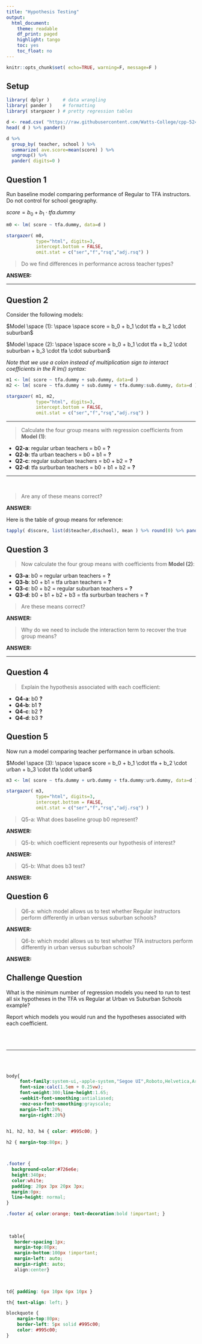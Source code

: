 ```yaml
---
title: "Hypothesis Testing"
output:
  html_document:
    theme: readable
    df_print: paged
    highlight: tango
    toc: yes
    toc_float: no
--- 
```



```r
knitr::opts_chunk$set( echo=TRUE, warning=F, message=F )
```



## Setup 

```r
library( dplyr )     # data wrangling
library( pander )    # formatting 
library( stargazer ) # pretty regression tables 
```


```r
d <- read.csv( "https://raw.githubusercontent.com/Watts-College/cpp-524-fall-2021/main/labs/data/teach-for-america.csv" )
head( d ) %>% pander()
```

```r
d %>% 
  group_by( teacher, school ) %>% 
  summarize( ave.score=mean(score) ) %>% 
  ungroup() %>% 
  pander( digits=0 )
```



## Question 1

Run baseline model comparing performance of Regular to TFA instructors. Do not control for school geography. 

$score = b_0 + b_1 \cdot tfa.dummy$


```r
m0 <- lm( score ~ tfa.dummy, data=d )

stargazer( m0, 
           type="html", digits=3,
           intercept.bottom = FALSE,
           omit.stat = c("ser","f","rsq","adj.rsq") )
```


> Do we find differences in performance across teacher types? 

**ANSWER:**


<hr>



## Question 2

Consider the following models:  

$Model \space (1): \space \space score = b_0 + b_1 \cdot tfa + b_2 \cdot suburban$

$Model \space (2): \space \space score = b_0 + b_1 \cdot tfa + b_2 \cdot suburban + b_3 \cdot tfa \cdot suburban$

*Note that we use a colon instead of multiplication sign to interact coefficients in the R lm() syntax:*


```r
m1 <- lm( score ~ tfa.dummy + sub.dummy, data=d )
m2 <- lm( score ~ tfa.dummy + sub.dummy + tfa.dummy:sub.dummy, data=d )

stargazer( m1, m2, 
           type="html", digits=3,
           intercept.bottom = FALSE,
           omit.stat = c("ser","f","rsq","adj.rsq") )
```

--------  

> Calculate the four group means with regression coefficients from **Model (1)**:

* **Q2-a**: regular urban teachers = b0 = **?**  
* **Q2-b**: tfa urban teachers = b0 + b1 = **?**  
* **Q2-c**: regular suburban teachers = b0 + b2 = **?** 
* **Q2-d**: tfa surburban teachers = b0 + b1 + b2 = **?**  

--------

<br>

> Are any of these means correct? 

**ANSWER:**



Here is the table of group means for reference: 

```r
tapply( d$score, list(d$teacher,d$school), mean ) %>% round(0) %>% pander()
```



## Question 3

> Now calculate the four group means with coefficients from **Model (2)**:

* **Q3-a**: b0 = regular urban teachers  = **?** 
* **Q3-b**: b0 + b1 = tfa urban teachers   = **?**  
* **Q3-c**: b0 + b2 = regular suburban teachers  = **?**  
* **Q3-d**: b0 + b1 + b2 + b3 = tfa surburban teachers  = **?** 



> Are these means correct? 

**ANSWER:**


> Why do we need to include the interaction term to recover the true group means?  

**ANSWER:**

----------




## Question 4

> Explain the hypothesis associated with each coefficient:

* **Q4-a**: b0 **?**  
* **Q4-b**: b1 **?**  
* **Q4-c**: b2 **?**    
* **Q4-d**: b3 **?**   




## Question 5

Now run a model comparing teacher performance in urban schools. 

$Model \space (3): \space \space score = b_0 + b_1 \cdot tfa + b_2 \cdot urban + b_3 \cdot tfa \cdot urban$

```r

m3 <- lm( score ~ tfa.dummy + urb.dummy + tfa.dummy:urb.dummy, data=d )

stargazer( m3, 
           type="html", digits=3,
           intercept.bottom = FALSE,
           omit.stat = c("ser","f","rsq","adj.rsq") )
```



> Q5-a: What does baseline group b0 represent? 

**ANSWER:** 




> Q5-b: which coefficient represents our hypothesis of interest? 

**ANSWER:** 





> Q5-b: What does b3 test? 

**ANSWER:** 








## Question 6

> Q6-a: which model allows us to test whether Regular instructors perform differently in urban versus suburban schools? 

**ANSWER:**


> Q6-b: which model allows us to test whether TFA instructors perform differently in urban versus suburban schools? 

**ANSWER:**






## Challenge Question 

What is the minimum number of regression models you need to run to test all six hypotheses in the TFA vs Regular at Urban vs Suburban Schools example? 

Report which models you would run and the hypotheses associated with each coefficient. 


<br>
<br>
<hr>
<br>
<br>






```css
body{
     font-family:system-ui,-apple-system,"Segoe UI",Roboto,Helvetica,Arial,sans-serif;
     font-size:calc(1.5em + 0.25vw);
     font-weight:300;line-height:1.65;
     -webkit-font-smoothing:antialiased;
     -moz-osx-font-smoothing:grayscale;
     margin-left:20%;
     margin-right:20%} 
     

h1, h2, h3, h4 { color: #995c00; }

h2 { margin-top:80px; }



.footer {
  background-color:#726e6e;
  height:340px;
  color:white;
  padding: 20px 3px 20px 3px;
  margin:0px;
  line-height: normal;
}

.footer a{ color:orange; text-decoration:bold !important; } 
 
 
 
 table{
   border-spacing:1px;
   margin-top:80px;
   margin-bottom:100px !important;
   margin-left: auto;
   margin-right: auto;
   align:center} 


 
td{ padding: 6px 10px 6px 10px } 

th{ text-align: left; } 

blockquote {
    margin-top:80px;
    border-left: 5px solid #995c00;
    color: #995c00;
}
```



